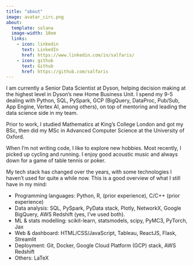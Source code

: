 ```yaml
---
title: "about"
image: avatar_circ.png
about:
  template: solana
  image-width: 10em
  links:
    - icon: linkedin
      text: LinkedIn
      href: https://www.linkedin.com/in/salfaris/
    - icon: github
      text: Github
      href: https://github.com/salfaris
---
```


I am currently a Senior Data Scientist at Dyson, helping decision making at the highest level in Dyson's new Home Business Unit. I spend my 9-5 dealing with Python, SQL, PySpark, GCP (BigQuery, DataProc, Pub/Sub, App Engine, Vertex AI, among others), on top of mentoring and leading the data science side in my team.

Prior to work, I studied Mathematics at King's College London and got my BSc, then did my MSc in Advanced Computer Science at the University of Oxford.

When I'm not writing code, I like to explore new hobbies. Most recently, I picked up cycling and running. I enjoy good acoustic music and always down for a game of table tennis or poker.

My tech stack has changed over the years, with some technologies I haven't used for quite a while now. This is a good overview of what I still have in my mind:

- Programming languages: Python, R, (prior experience), C/C++ (prior experience)
- Data analysis: SQL, PySpark, PyData stack, Plotly, NetworkX, Google BigQuery, AWS Redshift (yes, I've used both).
- ML & stats modelling: scikit-learn, statsmodels, scipy, PyMC3, PyTorch, Jax
- Web & dashboard: HTML/CSS/JavaScript, Tableau, ReactJS, Flask, Streamlit
- Deployment: Git, Docker, Google Cloud Platform (GCP) stack, AWS Redshift
- Others: LaTeX